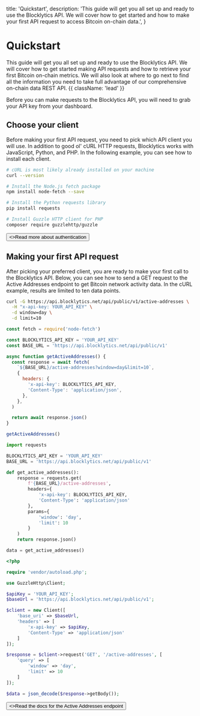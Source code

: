   title: 'Quickstart',
  description:
    'This guide will get you all set up and ready to use the Blocklytics API. We will cover how to get started and how to make your first API request to access Bitcoin on-chain data.',
}

# Quickstart

This guide will get you all set up and ready to use the Blocklytics API. We will cover how to get started making API requests and how to retrieve your first Bitcoin on-chain metrics. We will also look at where to go next to find all the information you need to take full advantage of our comprehensive on-chain data REST API. {{ className: 'lead' }}

<Note>
  Before you can make requests to the Blocklytics API, you will need to grab
  your API key from your dashboard.
</Note>

## Choose your client

Before making your first API request, you need to pick which API client you will use. In addition to good ol' cURL HTTP requests, Blocklytics works with JavaScript, Python, and PHP. In the following example, you can see how to install each client.

<CodeGroup>

```bash {{ title: 'cURL' }}
# cURL is most likely already installed on your machine
curl --version
```

```bash {{ language: 'js' }}
# Install the Node.js fetch package
npm install node-fetch --save
```

```bash {{ language: 'python' }}
# Install the Python requests library
pip install requests
```

```bash {{ language: 'php' }}
# Install Guzzle HTTP client for PHP
composer require guzzlehttp/guzzle
```

</CodeGroup>

<div className="not-prose">
  <Button href="/authentication" variant="text" arrow="right">
    <>Read more about authentication</>
  </Button>
</div>

## Making your first API request

After picking your preferred client, you are ready to make your first call to the Blocklytics API. Below, you can see how to send a GET request to the Active Addresses endpoint to get Bitcoin network activity data. In the cURL example, results are limited to ten data points.

<CodeGroup tag="GET" label="/active-addresses">

```bash {{ title: 'cURL' }}
curl -G https://api.blocklytics.net/api/public/v1/active-addresses \
  -H "x-api-key: YOUR_API_KEY" \
  -d window=day \
  -d limit=10
```

```js
const fetch = require('node-fetch')

const BLOCKLYTICS_API_KEY = 'YOUR_API_KEY'
const BASE_URL = 'https://api.blocklytics.net/api/public/v1'

async function getActiveAddresses() {
  const response = await fetch(
    `${BASE_URL}/active-addresses?window=day&limit=10`,
    {
      headers: {
        'x-api-key': BLOCKLYTICS_API_KEY,
        'Content-Type': 'application/json',
      },
    },
  )

  return await response.json()
}

getActiveAddresses()
```

```python
import requests

BLOCKLYTICS_API_KEY = 'YOUR_API_KEY'
BASE_URL = 'https://api.blocklytics.net/api/public/v1'

def get_active_addresses():
    response = requests.get(
        f'{BASE_URL}/active-addresses',
        headers={
            'x-api-key': BLOCKLYTICS_API_KEY,
            'Content-Type': 'application/json'
        },
        params={
            'window': 'day',
            'limit': 10
        }
    )
    return response.json()

data = get_active_addresses()
```

```php
<?php

require 'vendor/autoload.php';

use GuzzleHttp\Client;

$apiKey = 'YOUR_API_KEY';
$baseUrl = 'https://api.blocklytics.net/api/public/v1';

$client = new Client([
    'base_uri' => $baseUrl,
    'headers' => [
        'x-api-key' => $apiKey,
        'Content-Type' => 'application/json'
    ]
]);

$response = $client->request('GET', '/active-addresses', [
    'query' => [
        'window' => 'day',
        'limit' => 10
    ]
]);

$data = json_decode($response->getBody());
```

</CodeGroup>

<div className="not-prose">
  <Button href="/endpoints/active-addresses" variant="text" arrow="right">
    <>Read the docs for the Active Addresses endpoint</>
  </Button>
</div>
